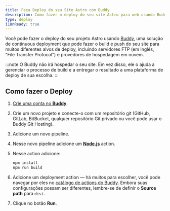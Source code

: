 ```yaml
---
title: Faça Deploy do seu Site Astro com Buddy
description: Como fazer o deploy do seu site Astro para web usando Buddy.
type: deploy
i18nReady: true
---
```


Você pode fazer o deploy do seu projeto Astro usando [Buddy](https://buddy.works/), uma solução de continuous deployment que pode fazer o build e push do seu site para muitos diferentes alvos de deploy, incluindo servidores FTP (em Inglês, "File Transfer Protocol") e provedores de hospedagem em nuvem.

:::note
O Buddy não irá hospedar o seu site. Em vez disso, ele o ajuda a gerenciar o processo de build e a entregar o resultado a uma plataforma de deploy de sua escolha.
:::

## Como fazer o Deploy

1. [Crie uma conta no **Buddy**](https://buddy.works/sign-up).
2. Crie um novo projeto e conecte-o com um repositório git (GitHub, GitLab, BitBucket, qualquer repositório Git privado ou você pode usar o Buddy Git Hosting).
3. Adicione um novo pipeline.
4. Nesse novo pipeline adicione um **[Node.js](https://buddy.works/actions/node-js)** action.
5. Nesse action adicione:

   ```bash
   npm install
   npm run build
   ```

6. Adicione um deployment action — há muitos para escolher, você pode navegar por eles no [catálogo de actions do Buddy](https://buddy.works/actions). Embora suas configurações possam ser diferentes, lembre-se de definir o **Source path** para `dist`.
7. Clique no botão **Run**.
